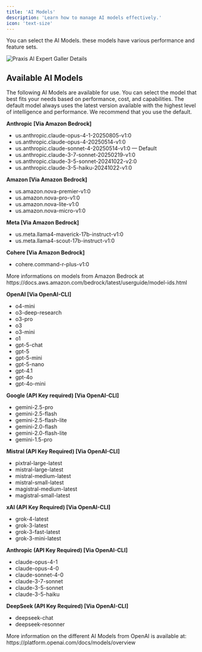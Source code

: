 ```yaml
---
title: 'AI Models'
description: 'Learn how to manage AI models effectively.'
icon: 'text-size'
---
```


You can select the AI Models. these models have various performance and feature sets.

![Praxis AI Expert Galler Details](/images/guides/admin/gpt-models.webp)


## Available AI Models

<Note>
  The following AI Models are available for use. You can select the model that best fits your needs based on performance, cost, and capabilities.
  The default model always uses the latest version available with the highest level of intelligence and performance. We recommend that you use the default.
</Note>


**Anthropic [Via Amazon Bedrock]**
- us.anthropic.claude-opus-4-1-20250805-v1:0
- us.anthropic.claude-opus-4-20250514-v1:0
- us.anthropic.claude-sonnet-4-20250514-v1:0 — Default
- us.anthropic.claude-3-7-sonnet-20250219-v1:0
- us.anthropic.claude-3-5-sonnet-20241022-v2:0
- us.anthropic.claude-3-5-haiku-20241022-v1:0

**Amazon [Via Amazon Bedrock]**
- us.amazon.nova-premier-v1:0
- us.amazon.nova-pro-v1:0
- us.amazon.nova-lite-v1:0
- us.amazon.nova-micro-v1:0

**Meta [Via Amazon Bedrock]**
- us.meta.llama4-maverick-17b-instruct-v1:0
- us.meta.llama4-scout-17b-instruct-v1:0

**Cohere [Via Amazon Bedrock]**
- cohere.command-r-plus-v1:0

<Info>
More informations on models from Amazon Bedrock at https://docs.aws.amazon.com/bedrock/latest/userguide/model-ids.html
</Info>

**OpenAI [Via OpenAI-CLI]**
- o4-mini
- o3-deep-research
- o3-pro
- o3
- o3-mini
- o1
- gpt-5-chat
- gpt-5
- gpt-5-mini
- gpt-5-nano
- gpt-4.1
- gpt-4o
- gpt-4o-mini

**Google (API Key required) [Via OpenAI-CLI]**
- gemini-2.5-pro
- gemini-2.5-flash
- gemini-2.5-flash-lite
- gemini-2.0-flash
- gemini-2.0-flash-lite
- gemini-1.5-pro

**Mistral (API Key Required) [Via OpenAI-CLI]**
- pixtral-large-latest
- mistral-large-latest
- mistral-medium-latest
- mistral-small-latest
- magistral-medium-latest
- magistral-small-latest

**xAI (API Key Required) [Via OpenAI-CLI]**
- grok-4-latest
- grok-3-latest
- grok-3-fast-latest
- grok-3-mini-latest

**Anthropic (API Key Required) [Via OpenAI-CLI]**
- claude-opus-4-1
- claude-opus-4-0
- claude-sonnet-4-0
- claude-3-7-sonnet
- claude-3-5-sonnet
- claude-3-5-haiku

**DeepSeek (API Key Required) [Via OpenAI-CLI]**
- deepseek-chat
- deepseek-resonner

<Info>
More information on the different AI Models from OpenAI is available at: https://platform.openai.com/docs/models/overview
</Info>